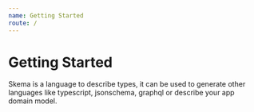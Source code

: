 ```yaml
---
name: Getting Started
route: /
---
```


# Getting Started

Skema is a language to describe types, it can be used to generate other languages like typescript, jsonschema, graphql or describe your app domain model.
